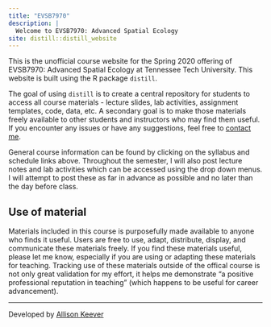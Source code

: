 ```yaml
---
title: "EVSB7970"
description: |
  Welcome to EVSB7970: Advanced Spatial Ecology
site: distill::distill_website
---
```


This is the unofficial course website for the Spring 2020 offering of EVSB7970: Advanced Spatial Ecology at Tennessee Tech University. This website is built using the R package `distill`.  

The goal of using `distill` is to create a central repository for students to access all course materials - lecture slides, lab activities, assignment templates, code, data, etc. A secondary goal is to make those materials freely available to other students and instructors who may find them useful. If you encounter any issues or have any suggestions, feel free to [contact me](https://ackeeve.netlify.app/contact/).

General course information can be found by clicking on the syllabus and schedule links above. Throughout the semester, I will also post lecture notes and lab activities which can be accessed using the drop down menus. I will attempt to post these as far in advance as possible and no later than the day before class.


## Use of material  

Materials included in this course is purposefully made available to anyone who finds it useful. Users are free to use, adapt, distribute, display, and communicate these materials freely. If you find these materials useful, please let me know, especially if you are using or adapting these materials for teaching. Tracking use of these materials outside of the offical course is not only great validation for my effort, it helps me demonstrate "a positive professional reputation in teaching" (which happens to be useful for career advancement).  


---  

Developed by [Allison Keever](https://ackeeve.netlify.app/)
